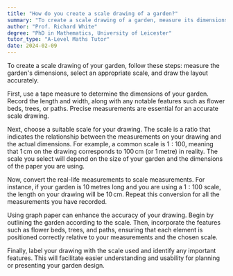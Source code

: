 ```yaml
---
title: "How do you create a scale drawing of a garden?"
summary: "To create a scale drawing of a garden, measure its dimensions, select an appropriate scale, and ensure accurate representation in the drawing."
author: "Prof. Richard White"
degree: "PhD in Mathematics, University of Leicester"
tutor_type: "A-Level Maths Tutor"
date: 2024-02-09
---
```


To create a scale drawing of your garden, follow these steps: measure the garden's dimensions, select an appropriate scale, and draw the layout accurately.

First, use a tape measure to determine the dimensions of your garden. Record the length and width, along with any notable features such as flower beds, trees, or paths. Precise measurements are essential for an accurate scale drawing.

Next, choose a suitable scale for your drawing. The scale is a ratio that indicates the relationship between the measurements on your drawing and the actual dimensions. For example, a common scale is $1:100$, meaning that $1 \, \text{cm}$ on the drawing corresponds to $100 \, \text{cm}$ (or $1 \, \text{metre}$) in reality. The scale you select will depend on the size of your garden and the dimensions of the paper you are using.

Now, convert the real-life measurements to scale measurements. For instance, if your garden is $10 \, \text{metres}$ long and you are using a $1:100$ scale, the length on your drawing will be $10 \, \text{cm}$. Repeat this conversion for all the measurements you have recorded.

Using graph paper can enhance the accuracy of your drawing. Begin by outlining the garden according to the scale. Then, incorporate the features such as flower beds, trees, and paths, ensuring that each element is positioned correctly relative to your measurements and the chosen scale.

Finally, label your drawing with the scale used and identify any important features. This will facilitate easier understanding and usability for planning or presenting your garden design.
    